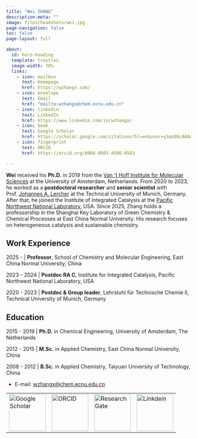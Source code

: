 ```yaml
---
title: "Wei ZHANG"
description-meta: ""
image: files/headshots/wei.jpg
page-navigation: false
toc: false
page-layout: full

about:
  id: hero-heading
  template: trestles
  image-width: 70%
  links:
    - icon: mailbox
      text: Homepage
      href: https://wzhangx.com/
    - icon: envelope
      text: Email
      href: "mailto:wzhangx@chem.ecnu.edu.cn"
    - icon: linkedin
      text: LinkedIn
      href: https://www.linkedin.com/in/wzhangx/
    - icon: book
      text: Google Scholar
      href: https://scholar.google.com/citations?hl=en&user=ySqn8GcAAAAJ&view_op=list_works&sortby=pubdate
    - icon: fingerprint
      text: ORCID
      href: https://orcid.org/0000-0003-4506-6583  

---
```


::: {#hero-heading}

**Wei** received his **Ph.D.** in 2019 from the [Van 't Hoff Institute for Molecular Sciences](https://hims.uva.nl/) at the University of Amsterdam, Netherlands. From 2020 to 2023, he worked as a **postdoctoral researcher** and **senior scientist** with Prof. [Johannes A. Lercher](https://www.ch.nat.tum.de/tc2/group/johannes-lercher/) at the Technical University of Munich, Germany. After that, he joined the Institute of Integrated Catalysis at the [Pacific Northwest National Laboratory](https://www.pnnl.gov/projects/institute-integrated-catalysis), USA. Since 2025, Zhang holds a professorship in the Shanghai Key Laboratory of Green Chemistry & Chemical Processes at East China Normal University. His research focuses on heterogeneous catalysis and sustainable chemistry.

## Work Experience
2025 -  | **Professor**, School of Chemistry and Molecular Engineering, East China Normal University, China 

2023 - 2024 | **Postdoc RA C**, Institute for Integrated Catalysis, Pacific Northwest National Laboratory, USA

2020 - 2023 | **Postdoc & Group leader**, Lehrstuhl für Technische Chemie II, Technical University of Munich, Germany

## Education
2015 - 2019 | **Ph.D.** in Chemical Engineering, University of Amsterdam, The Netherlands

2012 - 2015 | **M.Sc.** in Applied Chemistry, East China Normal University, China

2008 - 2012 | **B.Sc.** in Applied Chemistry, Taiyuan University of Technology, China

- E-mail: <wzhangx@chem.ecnu.edu.cn>

:::
<table width="100%" align="center">
    <tr>
        <td>
            <a href="https://scholar.google.com/citations?hl=en&user=ySqn8GcAAAAJ&view_op=list_works&sortby=pubdate">
                <img src="/files/images/google.png" alt="Google Scholar" width="100">
            </a>
        </td>
        <td>
           <a href="https://orcid.org/0000-0003-4506-6583">
                <img src="/files/images/orcid.png" alt="ORCID" width="100">
            </a>
        </td>
        <td>
           <a href="https://www.researchgate.net/profile/Wei-Zhang-278">
                <img src="/files/images/gate.png" alt="ResearchGate" width="100">
            </a>
        </td>
          <td>
           <a href="https://www.linkedin.com/in/wzhangx/">
                <img src="/files/images/link.png" alt="Linkdein" width="100">
            </a>
        </td>
    </tr>
</table>